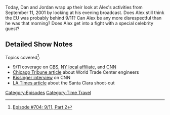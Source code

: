 {{DEFAULTSORT:
    #_EPISODE_0704:9/11, Part 2
}}{{Episode
    | title           = 9/11, Part 2
    | caption         = [https://knowledgefight.libsyn.com/704-911-part-2 Listen to this episode on Libsyn]
    | episodeNumber   = 704
    | length          = 02:22:21
    | airDate         = July 20, 2022
    | episodeType     = [[:Category:Time Travel|Time Travel]]
    | previousEpisode = [[703: 9/11, Part 1]]
    | nextEpisode     = [[705: The Knowledge Fight Battle Kitchen]]
}}

{{Stub}}

Today, Dan and Jordan wrap up their look at Alex's activities from September 11, 2001 by looking at his evening broadcast.  Does Alex still think the EU was probably behind 9/11?  Can Alex be any more disrespectful than he was that morning?  Does Alex get into a fight with a special celebrity guest?

==Detailed Show Notes==

Topics covered<ref>[https://knowledgefight.com/research/2022/7/19/episode-704-911-part-2 Episode #704: 9/11, Part 2]</ref>:

*9/11 coverage on [https://www.youtube.com/watch?v=iOohG8YQYto CBS], [https://www.youtube.com/watch?v=gmLoSt9qFKg NY local affiliate], and [https://www.youtube.com/watch?v=CcpzBDTbniE CNN]
*[https://www.chicagotribune.com/nation-world/sns-worldtrade-engineers-story.html Chicago Tribune article] about World Trade Center engineers
*[https://www.youtube.com/watch?v=8r3H3yf3UIE Kissinger interview] on CNN
*[https://www.latimes.com/archives/la-xpm-2001-dec-16-me-15382-story.html LA Times article] about the Santa Clara shoot-out

[[Category:Episodes]]
[[Category:Time Travel]]
